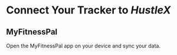 
# Connect Your Tracker to *HustleX*

## MyFitnessPal

Open the MyFitnessPal app on your device and sync your data.

